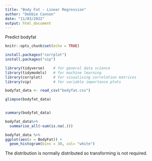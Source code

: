 ```yaml
---
title: "Body Fat - Linear Regression"
author: "Debbie Cannon"
date: "11/03/2022"
output: html_document
---
```

Predict bodyfat
```r
knitr::opts_chunk$set(echo = TRUE)
```

```r
install.packages("corrplot")
install.packages("vip")
```


```r



library(tidyverse)    # for general data science
library(tidymodels)   # for machine learning
library(corrplot)     # for visualising correlation matrices
library(vip)          # for variable importance plots

```

```r


bodyfat_data <- read_csv("bodyfat.csv")

glimpse(bodyfat_data)
  
```

```r
summary(bodyfat_data)
```

```r
bodyfat_data%>%
  summarise_all(~sum(is.na(.)))
```

```r


bodyfat_data %>%
ggplot(aes(x = BodyFat)) + 
  geom_histogram(bins = 30, col= "white")

```

The distribution is normally distributed so transforming is not required.
